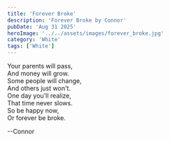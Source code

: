 ```yaml
---
title: 'Forever Broke'
description: 'Forever Broke by Connor'
pubDate: 'Aug 31 2025'
heroImage: '../../assets/images/forever_broke.jpg'
category: 'White'
tags: ['White']
---
```


Your parents will pass,  
And money will grow.  
Some people will change,  
And others just won't.  
One day you'll realize,  
That time never slows.  
So be happy now,  
Or forever be broke.

--Connor
